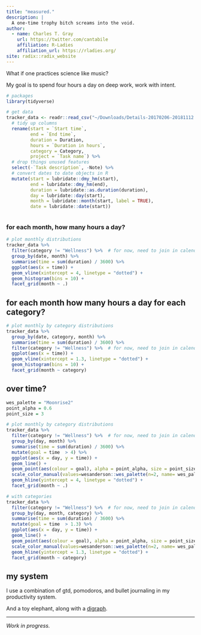 ```yaml
---
title: "measured."
description: |
  A one-time trophy bitch screams into the void.
author: 
  - name: Charles T. Gray
    url: https://twitter.com/cantabile
    affiliation: R-Ladies
    affiliation_url: https://rladies.org/
site: radix::radix_website
---
```


What if one practices science like music?

My goal is to spend four hours a day on deep work, work with intent. 

```r
# packages
library(tidyverse)

# get data
tracker_data <- readr::read_csv("~/Downloads/Details-20170206-20181112.csv") %>%
  # tidy up columns
  rename(start = `Start time`,
         end = `End time`,
         duration = Duration,
         hours = `Duration in hours`,
         category = Category,
         project = `Task name`) %>%
  # drop things unused features
  select(-`Task description`, -Note) %>% 
  # convert dates to date objects in R
  mutate(start = lubridate::dmy_hm(start),
         end = lubridate::dmy_hm(end),
         duration = lubridate::as.duration(duration),
         day = lubridate::day(start),
         month = lubridate::month(start, label = TRUE),
         date = lubridate::date(start))



```

### for each month, how many hours a day?

```r
# plot monthly distributions
tracker_data %>% 
  filter(category != "Wellness") %>%  # for now, need to join in calendar and munge yoga
  group_by(date, month) %>% 
  summarise(time = sum(duration) / 3600) %>%
  ggplot(aes(x = time)) +
  geom_vline(xintercept = 4, linetype = "dotted") +
  geom_histogram(bins = 10) +
  facet_grid(month ~ .) 

```

## for each month how many hours a day for each category? 


```r
# plot monthly by category distributions
tracker_data %>% 
  group_by(date, category, month) %>% 
  summarise(time = sum(duration) / 3600) %>%
  filter(category != "Wellness") %>%  # for now, need to join in calendar and munge yoga
  ggplot(aes(x = time)) +
  geom_vline(xintercept = 1.3, linetype = "dotted") +
  geom_histogram(bins = 10) +
  facet_grid(month ~ category)

```


## over time? 


```r
wes_palette = "Moonrise2"
point_alpha = 0.6
point_size = 3

# plot monthly by category distributions
tracker_data %>% 
  filter(category != "Wellness") %>%  # for now, need to join in calendar and munge yoga
  group_by(day, month) %>% 
  summarise(time = sum(duration) / 3600) %>% 
  mutate(goal = time  > 4) %>% 
  ggplot(aes(x = day, y = time)) +
  geom_line() +
  geom_point(aes(colour = goal), alpha = point_alpha, size = point_size) +
  scale_color_manual(values=wesanderson::wes_palette(n=2, name= wes_palette)) +
  geom_hline(yintercept = 4, linetype = "dotted") +
  facet_grid(month ~ .) 

# with categories
tracker_data %>% 
  filter(category != "Wellness") %>%  # for now, need to join in calendar and munge yoga
  group_by(day, month, category) %>% 
  summarise(time = sum(duration) / 3600) %>% 
  mutate(goal = time  > 1.3) %>% 
  ggplot(aes(x = day, y = time)) +
  geom_line() +
  geom_point(aes(colour = goal), alpha = point_alpha, size = point_size / 1.5) +
  scale_color_manual(values=wesanderson::wes_palette(n=2, name= wes_palette)) +
  geom_hline(yintercept = 1.3, linetype = "dotted") +
  facet_grid(month ~ category) 


```


## my system

I use a combination of gtd, pomodoros, and bullet journaling in my productivity system.

And a toy elephant, along with a [digraph](https://en.wikipedia.org/wiki/Directed_graph).


***

*Work in progress.*
